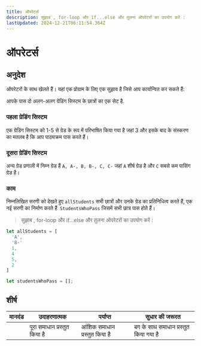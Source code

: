 ```yaml
---
title: ऑपरेटर्स
description: सुझाब , for-loop और if...else और तुलना ऑपरेटरों का उपयोग करें :
lastUpdated: 2024-12-21T06:11:54.364Z
---
```


# ऑपरेटर्स

## अनुदेश

ऑपरेटरों के साथ खेलते हैं। यहां एक प्रोग्राम के लिए एक सुझाव है जिसे आप कार्यान्वित कर सकते हैं:

आपके पास दो अलग-अलग ग्रेडिंग सिस्टम के छात्रों का एक सेट है.

### पहला ग्रेडिंग सिस्टम

एक ग्रेडिंग सिस्टम को 1-5 से ग्रेड के रूप में परिभाषित किया गया है जहां 3 और इसके बाद के संस्करण का मतलब है कि आप पाठ्यक्रम पास करते हैं।

### दूसरा ग्रेडिंग सिस्टम

अन्य ग्रेड प्रणाली में निम्न ग्रेड हैं `A, A-, B, B-, C, C-` जहां `A` शीर्ष ग्रेड है और `C` सबसे कम पासिंग ग्रेड है।

### काम

निम्नलिखित सरणी को देखते हुए `allStudents` सभी छात्रों और उनके ग्रेड का प्रतिनिधित्व करते हैं, एक नई सरणी का निर्माण करते हैं` StudentsWhoPass` जिसमें सभी छात्र पास होते हैं।

> सुझाब , for-loop और if...else और तुलना ऑपरेटरों का उपयोग करें :

```javascript
let allStudents = [
  'A',
  'B-'
  1,
  4
  5,
  2
]

let studentsWhoPass = [];
```

## शीर्ष

| मानदंड | उदाहरणात्मक                  | पर्याप्त                      | सुधार की जरूरत                        |
| ------ | ---------------------------- | ----------------------------- | ------------------------------------- |
|        | पूरा समाधान प्रस्तुत किया है | आंशिक समाधान प्रस्तुत किया है | बग के साथ समाधान प्रस्तुत किया गया है |

